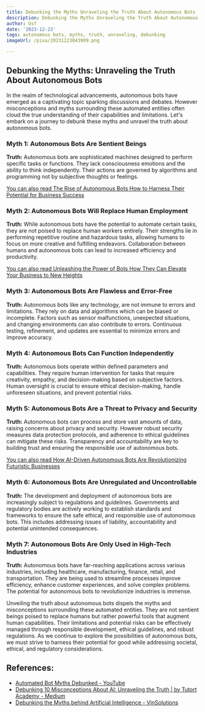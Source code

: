 ```yaml
---
title: Debunking the Myths Unraveling the Truth About Autonomous Bots
description: Debunking the Myths Unraveling the Truth About Autonomous Bots
author: Usf
date: '2023-12-23'
tags: autonomous bots, myths, truth, unraveling, debunking
imageUrl: /pixa/20231223043909.png

---
```

## Debunking the  Myths: Unraveling the Truth About Autonomous  Bots

In the realm of technological advancements, autonomous bots have emerged as a captivating topic sparking discussions and  debates. However misconceptions and  myths surrounding these automated entities often cloud the true understanding of their capabilities and limitations. Let's embark on a journey to debunk these myths and unravel the truth about autonomous bots.

### Myth 1: Autonomous Bots Are Sentient Beings

**Truth:** Autonomous  bots are sophisticated machines designed to  perform specific tasks or functions. They lack consciousness emotions and the ability to think independently. Their actions are governed by algorithms and programming  not by subjective thoughts or feelings.

[You  can also read  The Rise of Autonomous Bots How  to Harness Their Potential  for  Business Success](The%20Rise%20of%20Autonomous%20Bots%20How%20to%20Harness%20Their%20Potential%20for%20Business%20Success)


### Myth 2: Autonomous Bots Will  Replace Human Employment

**Truth:** While autonomous bots have the potential to automate certain tasks, they are not poised to replace human workers entirely. Their strengths lie in performing repetitive routine and hazardous tasks, allowing humans to focus on more creative and fulfilling  endeavors. Collaboration between humans and autonomous bots can lead to increased efficiency and productivity.

[You can also read Unleashing the  Power of Bots How They Can Elevate Your Business to New Heights](Unleashing%20the%20Power%20of%20Bots%20How%20They%20Can%20Elevate%20Your%20Business%20to%20New%20Heights)


### Myth 3: Autonomous Bots Are Flawless and Error-Free

**Truth:** Autonomous bots  like any technology,  are not immune  to  errors and limitations. They  rely on data and algorithms which can be biased or incomplete.  Factors such as sensor malfunctions, unexpected situations, and changing environments can also contribute to errors. Continuous testing, refinement, and updates  are essential to minimize errors and improve accuracy.

### Myth 4: Autonomous Bots Can Function Independently

**Truth:** Autonomous bots operate within defined parameters and capabilities. They  require human intervention  for tasks that require creativity, empathy, and  decision-making based on subjective factors. Human  oversight is crucial to ensure ethical decision-making, handle unforeseen situations, and prevent potential risks.

###  Myth 5:  Autonomous Bots Are  a Threat to Privacy and Security

**Truth:** Autonomous bots can process and store vast amounts of data, raising concerns about privacy and security. However robust security measures data protection protocols, and adherence to ethical guidelines can mitigate these risks. Transparency  and accountability  are key to building trust and  ensuring the responsible use of autonomous bots.

[You can also  read How AI-Driven Autonomous Bots Are Revolutionizing Futuristic Businesses](How%20AI-Driven%20Autonomous%20Bots%20Are%20Revolutionizing%20Futuristic%20Businesses)


###  Myth 6: Autonomous Bots Are Unregulated and  Uncontrollable

**Truth:** The development and  deployment of autonomous bots are increasingly subject to regulations and guidelines. Governments and regulatory bodies are actively working to establish standards and frameworks to ensure the safe  ethical, and responsible use of autonomous bots. This includes addressing issues of liability, accountability and  potential unintended consequences.

### Myth 7: Autonomous Bots Are Only Used in High-Tech Industries

**Truth:**  Autonomous bots have far-reaching applications across various industries, including healthcare,  manufacturing, finance, retail, and transportation.  They  are being used to streamline processes improve efficiency,  enhance customer experiences, and solve complex  problems. The potential for autonomous bots to revolutionize industries is immense.

Unveiling the truth about autonomous bots dispels the myths and misconceptions surrounding these automated entities. They are not sentient beings  poised to replace  humans but rather powerful tools that  augment human capabilities. Their limitations and potential risks can be effectively managed  through responsible development, ethical guidelines,  and robust regulations. As  we continue to explore the possibilities of autonomous bots, we must  strive to harness  their potential for good  while addressing  societal, ethical,  and regulatory considerations.

## References:
- [Automated Bot Myths Debunked - YouTube](https://youtube.com/watch?v=UTZG84IUnGw)
- [Debunking 10 Misconceptions About AI: Unraveling the Truth | by Tutort Academy - Medium](https://medium.com/@-TutortAcademy/debunking-10-misconceptions-about-ai-unraveling-the-truth-f7a1b6d41584)
- [Debunking the Myths behind Artificial Intelligence - VinSolutions](https://www.vinsolutions.com/dealer-resources/blog/june-2019/debunking-the-myths-behind-artificial-intelligence/)

